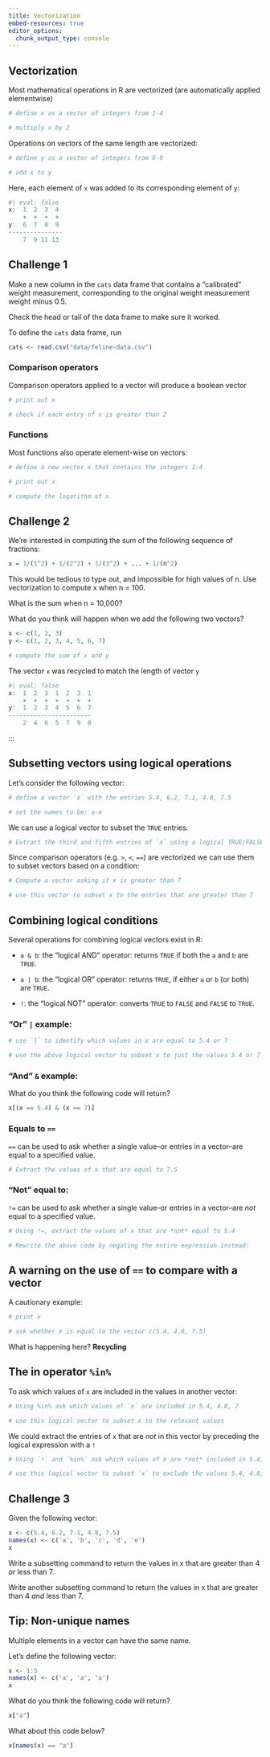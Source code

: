 ```yaml
---
title: Vectorization
embed-resources: true
editor_options: 
  chunk_output_type: console
---
```




## Vectorization 

Most mathematical operations in R are vectorized (are automatically applied elementwise)

```r
# define x as a vector of integers from 1-4

# multiply x by 2

```


Operations on vectors of the same length are vectorized:

```r
# define y as a vector of integers from 6-9

# add x to y

```

Here, each element of `x` was added to its corresponding element of `y`:

```r
#| eval: false
x:  1  2  3  4
    +  +  +  +
y:  6  7  8  9
---------------
    7  9 11 13
```


::: {.callout}
## Challenge 1

Make a new column in the `cats` data frame that contains a "calibrated" weight measurement, corresponding to the original weight measurement weight minus 0.5.

Check the head or tail of the data frame to make sure it worked.

To define the `cats` data frame, run

```r
cats <- read.csv("data/feline-data.csv")
```


:::





### Comparison operators

Comparison operators applied to a vector will produce a boolean vector

```r
# print out x

# check if each entry of x is greater than 2

```








### Functions

Most functions also operate element-wise on vectors:


```r
# define a new vector x that contains the integers 1:4

# print out x

# compute the logarithm of x

```


::: {.callout}
## Challenge 2

We're interested in computing the sum of the following sequence of fractions:

```r
x = 1/(1^2) + 1/(2^2) + 1/(3^2) + ... + 1/(n^2)
```

This would be tedious to type out, and impossible for high values of n.  Use vectorization to compute x when n = 100. 

What is the sum when n = 10,000?

:::






What do you think will happen when we add the following two vectors?

```r
x <- c(1, 2, 3)
y <- c(1, 2, 3, 4, 5, 6, 7)
```

```r
# compute the sum of x and y

```






The vector `x` was recycled to match the length of vector `y`

```r
#| eval: false
x:  1  2  3  1  2  3  1
    +  +  +  +  +  +  +
y:  1  2  3  4  5  6  7
-----------------------
    2  4  6  5  7  9  8
```
:::








## Subsetting vectors using logical operations

Let's consider the following vector:

```r
# define a vector `x` with the entries 5.4, 6.2, 7.1, 4.8, 7.5

# set the names to be: a-e

```




We can use a logical vector to subset the `TRUE` entries:

```r
# Extract the third and fifth entries of `x` using a logical TRUE/FALSE vector

```





Since comparison operators (e.g. `>`, `<`, `==`) are vectorized we can use them to subset vectors based on a condition:

```r
# Compute a vector asking if x is greater than 7

# use this vector to subset x to the entries that are greater than 7

```









## Combining logical conditions

Several operations for combining logical vectors exist in R:

* `a & b`: the "logical AND" operator: returns `TRUE` if both the `a` and `b`
  are `TRUE`.

* `a | b`: the "logical OR" operator: returns `TRUE`, if either `a` or `b`
  (or both) are `TRUE`.

* `!`: the "logical NOT" operator: converts `TRUE` to `FALSE` and `FALSE` to
  `TRUE`. 


### "Or" `|` example:

```r
# use `|` to identify which values in x are equal to 5.4 or 7

# use the above logical vector to subset x to just the values 5.4 or 7

```



### "And" `&` example:

What do you think the following code will return?

```r
x[(x == 5.4) & (x == 7)]
```




### Equals to `==`

`==` can be used to ask whether a single value--or entries in a vector--are equal to a specified value.

```r
# Extract the values of x that are equal to 7.5

```


### "Not" equal to:

`!=` can be used to ask whether a single value--or entries in a vector--are *not* equal to a specified value.

```r
# Using !=, extract the values of x that are *not* equal to 5.4 

# Rewrite the above code by negating the entire expression instead:

```




## A warning on the use of `==` to compare with a vector

A cautionary example:

```r
# print x

# ask whether x is equal to the vector c(5.4, 4.8, 7.5)

```







What is happening here? **Recycling**







## The in operator `%in%`


To ask which values of `x` are included in the values in another vector:


```r
# Using %in% ask which values of `x` are included in 5.4, 4.8, 7

# use this logical vector to subset x to the relevant values

```






We could extract the entries of `x` that are *not* in this vector by preceding the logical expression with a `!`

```r
# Using `!` and `%in%` ask which values of x are *not* included in 5.4, 4.8, 7

# use this logical vector to subset `x` to exclude the values 5.4, 4.8, 7

```






::: {.callout}
## Challenge 3

Given the following vector:

```r
x <- c(5.4, 6.2, 7.1, 4.8, 7.5)
names(x) <- c('a', 'b', 'c', 'd', 'e')
x
```

Write a subsetting command to return the values in x that are greater than 4 *or* less than 7.

Write another subsetting command to return the values in x that are greater than 4 *and* less than 7.

:::






## Tip: Non-unique names

Multiple elements in a vector can have the same name. 


Let's define the following vector:

```r
x <- 1:3
names(x) <- c('a', 'a', 'a')
x
```

What do you think the following code will return?
```r
x["a"]
```

What about this code below?
```r
x[names(x) == "a"]
```

